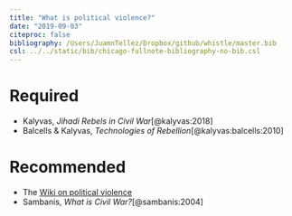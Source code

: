 ```yaml
---
title: "What is political violence?"
date: "2019-09-03"
citeproc: false
bibliography: /Users/JuamnTellez/Dropbox/github/whistle/master.bib
csl: ../../static/bib/chicago-fullnote-bibliography-no-bib.csl
---
```


# Required

- <i class="far fa-file-pdf"></i> Kalyvas, *Jihadi Rebels in Civil War*[@kalyvas:2018]
- <i class="far fa-file-pdf"></i> Balcells & Kalyvas, *Technologies of Rebellion*[@kalyvas:balcells:2010]



# Recommended

- <i class="fa fa-external-link-square-alt" aria-hidden="true"></i> The [Wiki on political violence](https://en.wikipedia.org/wiki/Political_violence)
- <i class="far fa-file-pdf"></i> Sambanis, *What is Civil War?*[@sambanis:2004]
